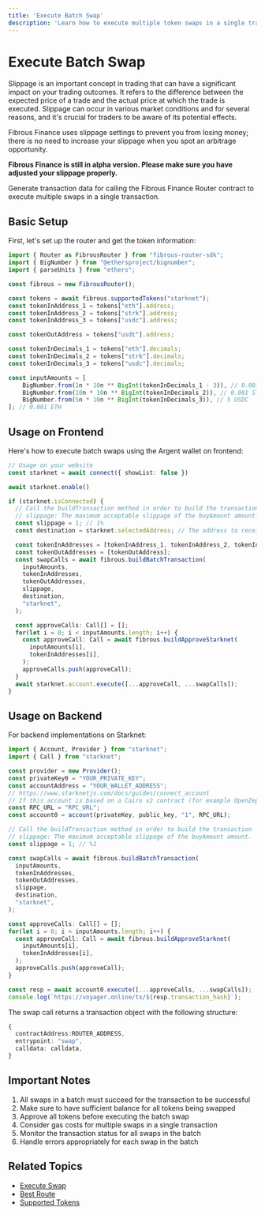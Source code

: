```yaml
---
title: 'Execute Batch Swap'
description: 'Learn how to execute multiple token swaps in a single transaction using Fibrous Router SDK'
---
```


# Execute Batch Swap

<Info>
Slippage is an important concept in trading that can have a significant impact on your trading outcomes. It refers to the difference between the expected price of a trade and the actual price at which the trade is executed. Slippage can occur in various market conditions and for several reasons, and it's crucial for traders to be aware of its potential effects.

Fibrous Finance uses slippage settings to prevent you from losing money; there is no need to increase your slippage when you spot an arbitrage opportunity.

**Fibrous Finance is still in alpha version. Please make sure you have adjusted your slippage properly.**
</Info>

Generate transaction data for calling the Fibrous Finance Router contract to execute multiple swaps in a single transaction.

## Basic Setup

First, let's set up the router and get the token information:

```typescript
import { Router as FibrousRouter } from "fibrous-router-sdk";
import { BigNumber } from "@ethersproject/bignumber";
import { parseUnits } from "ethers";

const fibrous = new FibrousRouter();

const tokens = await fibrous.supportedTokens("starknet");
const tokenInAddress_1 = tokens["eth"].address;
const tokenInAddress_2 = tokens["strk"].address;
const tokenInAddress_3 = tokens["usdc"].address;

const tokenOutAddress = tokens["usdt"].address;

const tokenInDecimals_1 = tokens["eth"].decimals;
const tokenInDecimals_2 = tokens["strk"].decimals;
const tokenInDecimals_3 = tokens["usdc"].decimals;

const inputAmounts = [
    BigNumber.from(1n * 10n ** BigInt(tokenInDecimals_1 - 3)), // 0.001 ETH
    BigNumber.from(10n * 10n ** BigInt(tokenInDecimals_2)), // 0.001 STRK
    BigNumber.from(5n * 10n ** BigInt(tokenInDecimals_3)), // 5 USDC
]; // 0.001 ETH
```

## Usage on Frontend

Here's how to execute batch swaps using the Argent wallet on frontend:

```typescript
// Usage on your website
const starknet = await connect({ showList: false })

await starknet.enable()

if (starknet.isConnected) {
  // Call the buildTransaction method in order to build the transaction
  // slippage: The maximum acceptable slippage of the buyAmount amount.
  const slippage = 1; // 1%
  const destination = starknet.selectedAddress; // The address to receive the tokens after

  const tokenInAddresses = [tokenInAddress_1, tokenInAddress_2, tokenInAddress_3];
  const tokenOutAddresses = [tokenOutAddress];
  const swapCalls = await fibrous.buildBatchTransaction(
    inputAmounts,
    tokenInAddresses,
    tokenOutAddresses,
    slippage,
    destination,
    "starknet",
  );

  const approveCalls: Call[] = [];
  for(let i = 0; i < inputAmounts.length; i++) {
    const approveCall: Call = await fibrous.buildApproveStarknet(
      inputAmounts[i],
      tokenInAddresses[i],
    );
    approveCalls.push(approveCall);
  }
  await starknet.account.execute([...approveCall, ...swapCalls]);
}
```

## Usage on Backend

For backend implementations on Starknet:

```typescript
import { Account, Provider } from "starknet";
import { Call } from "starknet";

const provider = new Provider();
const privateKey0 = "YOUR_PRIVATE_KEY";
const accountAddress = "YOUR_WALLET_ADDRESS";
// https://www.starknetjs.com/docs/guides/connect_account
// If this account is based on a Cairo v2 contract (for example OpenZeppelin account 0.7.0)
const RPC_URL = "RPC_URL";
const account0 = account(privateKey, public_key, "1", RPC_URL);

// Call the buildTransaction method in order to build the transaction
// slippage: The maximum acceptable slippage of the buyAmount amount.
const slippage = 1; // %1

const swapCalls = await fibrous.buildBatchTransaction(
  inputAmounts,
  tokenInAddresses,
  tokenOutAddresses,
  slippage,
  destination,
  "starknet",
);

const approveCalls: Call[] = [];
for(let i = 0; i < inputAmounts.length; i++) {
  const approveCall: Call = await fibrous.buildApproveStarknet(
    inputAmounts[i],
    tokenInAddresses[i],
  );
  approveCalls.push(approveCall);
}

const resp = await account0.execute([...approveCalls, ...swapCalls]);
console.log(`https://voyager.online/tx/${resp.transaction_hash}`);
```

The swap call returns a transaction object with the following structure:

```typescript
{
  contractAddress:ROUTER_ADDRESS,
  entrypoint: "swap",
  calldata: calldata,
}
```

## Important Notes

1. All swaps in a batch must succeed for the transaction to be successful
2. Make sure to have sufficient balance for all tokens being swapped
3. Approve all tokens before executing the batch swap
4. Consider gas costs for multiple swaps in a single transaction
5. Monitor the transaction status for all swaps in the batch
6. Handle errors appropriately for each swap in the batch

## Related Topics

- [Execute Swap](/integrate-best-trading/fibrous-sdk/execute-swap)
- [Best Route](/integrate-best-trading/fibrous-sdk/best-route)
- [Supported Tokens](/integrate-best-trading/fibrous-sdk/supported-tokens)

